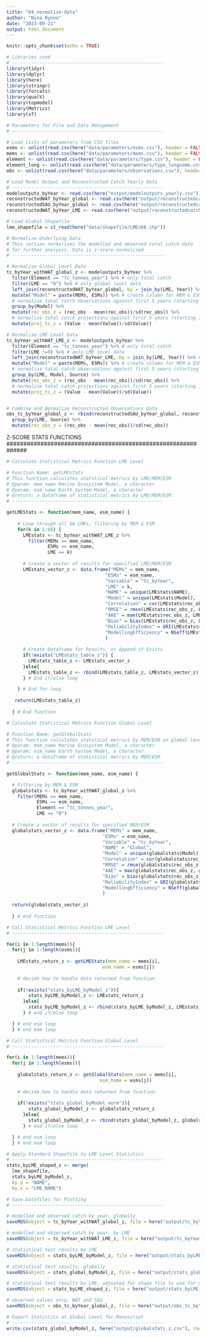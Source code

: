 ```yaml
---
title: "04_normalise-data"
author: "Nina Rynne"
date: "2023-09-21"
output: html_document
---
```


```r
knitr::opts_chunk$set(echo = TRUE)
```

```r

# Libraries used
# -------------------------------------------------------
library(tidyr)
library(dplyr)
library(here)
library(stringr)
library(forcats)
library(qualV)
library(topmodel)
library(Metrics)
library(sf)

```

```r

# Parameters for File and Data Management
# -------------------------------------------------------

# Load lists of parameters from CSV files
esms <- unlist(read.csv(here("data/parameters/esms.csv"), header = FALSE))
mems <- unlist(read.csv(here("data/parameters/mems.csv"), header = FALSE))
element <- unlist(read.csv(here("data/parameters/type.csv"), header = FALSE))
element_long <- unlist(read.csv(here("data/parameters/type_longname.csv"), header = FALSE))
obs <- unlist(read.csv(here("data/parameters/observations.csv"), header = FALSE))

```

```r

# Load Model Output and Reconstructed Catch Yearly Data
# -------------------------------------------------------
modeloutputs_byYear <- read.csv(here("output/modeloutputs_yearly.csv"))
reconstructedWAT_byYear_global <- read.csv(here("output/reconstructedcatch_WAT_global.csv"))
reconstructedSAU_byYear_global <- read.csv(here("output/reconstructedcatch_SAU_global.csv"))
reconstructedWAT_byYear_LME <- read.csv(here("output/reconstructedcatch_WAT_LME.csv"))

# Load Global Shapefile
lme_shapefile = st_read(here("data/shapefile/LMEs66.shp")) 

```

```r

# Normalise Underlying Data
# This section normalises the modelled and observed total catch data
# for further analysis. Data is z-score normalised
# -------------------------------------------------------

# Normalise Global Level Data
tc_byYear_withWAT_global_z <- modeloutputs_byYear %>%
  filter(Element == "tc_tonnes_year") %>% # only total catch
  filter(LME == "0") %>% # only global level data
  left_join(reconstructedWAT_byYear_global, by = join_by(LME, Year)) %>% # add Watson observations
  mutate("Model" = paste(MEMs, ESMs)) %>% # create column for MEM & ESM ID combined
  # normalise total catch observations against first 5 years (starting 1971 for CMIP5, 1950 for CMIP6)
  group_by(Model) %>%
  mutate(rec_obs_z = (rec_obs - mean(rec_obs))/sd(rec_obs)) %>%
  # normalise total catch projections against first 5 years (starting 1971 for CMIP5, 1950 for CMIP6)
  mutate(proj_tc_z = (Value - mean(Value))/sd(Value))

# Normalise LME Level Data
tc_byYear_withWAT_LME_z <- modeloutputs_byYear %>%
  filter(Element == "tc_tonnes_year") %>% # only total catch
  filter(LME !=0) %>% # only LME level data
  left_join(reconstructedWAT_byYear_LME, by = join_by(LME, Year)) %>% # add Watson observations
  mutate("Model" = paste(MEMs, ESMs)) %>% # create column for MEM & ESM ID combined
  # normalise total catch observations against first 5 years (starting 1971 for CMIP5, 1950 for CMIP6)
  group_by(LME, Model, Source) %>%
  mutate(rec_obs_z = (rec_obs - mean(rec_obs))/sd(rec_obs)) %>%
  # normalise total catch projections against first 5 years (starting 1971 for CMIP5, 1950 for CMIP6)
  mutate(proj_tc_z = (Value - mean(Value))/sd(Value))


# Combine and Normalise Reconstructed Observations Data
obs_tc_byYear_global_z <- rbind(reconstructedSAU_byYear_global, reconstructedWAT_byYear_global) %>%
  group_by(LME, Source) %>%
  mutate(rec_obs_z = (rec_obs - mean(rec_obs))/sd(rec_obs))


```


##############################################################
Z-SCORE STATS FUNCTIONS
##############################################################

```r

# Calculate Statistical Metrics Function LME Level

# Function Name: getLMEstats
# This function calculates statstical metrics by LME/MEM/ESM
# @param: mem_name Marine Ecosystem Model, a character
# @param: esm_name Earth System Model, a character
# @return: a dataframe of statistical metrics by LME/MEM/ESM
# -------------------------------------------------------

getLMEStats <- function(mem_name, esm_name) {
  
    # Loop through all 66 LMEs, filtering by MEM & ESM
    for(k in 1:66) {
      LMEstats <- tc_byYear_withWAT_LME_z %>%
        filter(MEMs == mem_name,
               ESMs == esm_name,
               LME == k)
      
      # Create a vector of results for specified LME/MEM/ESM
      LMEstats_vector_z <- data.frame("MEMs" = mem_name,
                                    "ESMs" = esm_name,
                                    "Variable" = "tc_byYear",
                                    "LME" = k,
                                    "NAME" = unique(LMEstats$NAME),
                                    "Model" = unique(LMEstats$Model),
                                    "Correlation" = cor(LMEstats$rec_obs_z, LMEstats$proj_tc_z),
                                    "RMSE" = rmse(LMEstats$rec_obs_z, LMEstats$proj_tc_z),
                                    "AAE" = mae(LMEstats$rec_obs_z, LMEstats$proj_tc_z),
                                    "Bias" = bias(LMEstats$rec_obs_z, LMEstats$proj_tc_z),
                                    "ReliabilityIndex" = GRI(LMEstats$rec_obs_z, LMEstats$proj_tc_z),
                                    "ModellingEfficiency" = NSeff(LMEstats$rec_obs_z, LMEstats$proj_tc_z)
                                    )
      
      # Create Dataframe for Results, or Append if Exists
      if(!exists("LMEstats_table_z")) {
        LMEstats_table_z <- LMEstats_vector_z
      }else{
        LMEstats_table_z <- rbind(LMEstats_table_z, LMEstats_vector_z)
      } # End if/else loop

    } # End for loop
 
   return(LMEstats_table_z)
   
  } # End function

```

```r

# Calculate Statistical Metrics Function Global Level

# Function Name: getGlobalStats
# This function calculates statstical metrics by MEM/ESM on global level data
# @param: mem_name Marine Ecosystem Model, a character
# @param: esm_name Earth System Model, a character
# @return: a dataframe of statistical metrics by MEM/ESM
# -------------------------------------------------------

getGlobalStats <- function(mem_name, esm_name) {

  # Filtering by MEM & ESM
  globalstats <- tc_byYear_withWAT_global_z %>%
    filter(MEMs == mem_name,
           ESMs == esm_name,
           Element == "tc_tonnes_year",
           LME == "0") 
  
  # Create a vector of results for specified MEM/ESM
  globalstats_vector_z <- data.frame("MEMs" = mem_name,
                                   "ESMs" = esm_name,
                                   "Variable" = "tc_byYear",
                                   "NAME" = "Global",
                                   "Model" = unique(globalstats$Model),
                                   "Correlation" = cor(globalstats$rec_obs_z, globalstats$proj_tc_z),
                                   "RMSE" = rmse(globalstats$rec_obs_z, globalstats$proj_tc_z),
                                   "AAE" = mae(globalstats$rec_obs_z, globalstats$proj_tc_z),
                                   "Bias" = bias(globalstats$rec_obs_z, globalstats$proj_tc_z),
                                   "ReliabilityIndex" = GRI(globalstats$rec_obs_z, globalstats$proj_tc_z),
                                   "ModellingEfficiency" = NSeff(globalstats$rec_obs_z, globalstats$proj_tc_z)
                                   )
  
  return(globalstats_vector_z)
  
  } # end function

```

```r

# Call Statistical Metrics Function LME Level
# -------------------------------------------------------

for(i in 1:length(mems)){
  for(j in 1:length(esms)){
    
    LMEstats_return_z <- getLMEStats(mem_name = mems[i],
                                   esm_name = esms[j])
    
    # decide how to handle data returned from function
    
    if(!exists("stats_byLME_byModel_z")){
        stats_byLME_byModel_z <- LMEstats_return_z
      }else{
        stats_byLME_byModel_z <- rbind(stats_byLME_byModel_z, LMEstats_return_z)
      } # end if/else loop

  } # end esm loop
  } # end mem loop

```

```r

# Call Statistical Metrics Function Global Level
# -------------------------------------------------------

for(i in 1:length(mems)){
  for(j in 1:length(esms)){
    
    globalstats_return_z <- getGlobalStats(mem_name = mems[i],
                                  esm_name = esms[j])
    
    # decide how to handle data returned from function
    
    if(!exists("stats_global_byModel_norm")){
        stats_global_byModel_z <- globalstats_return_z
      }else{
        stats_global_byModel_z <- rbind(stats_global_byModel_z, globalstats_return_z)
      } # end if/else loop

  } # end esm loop
  } # end mem loop

```


```r

# Apply Standard Shapefile to LME Level Statistics
# -------------------------------------------------------
stats_byLME_shaped_z <- merge(
  lme_shapefile,
  stats_byLME_byModel_z,
  by.y = "NAME",
  by.x = "LME_NAME")

```


```r

# Save Datafiles for Plotting
# -------------------------------------------------------

# modelled and observed catch by year, globally
saveRDS(object = tc_byYear_withWAT_global_z, file = here("output/tc_byYear_withWAT_global_z.rds"))

# modelled and observed catch by year, by LME
saveRDS(object = tc_byYear_withWAT_LME_z, file = here("output/tc_byYear_withWAT_LME_z.rds"))

# statistical test results by LME
saveRDS(object = stats_byLME_byModel_z, file = here("output/stats_byLME_byModel_z.rds"))

# statistical test results, globally
saveRDS(object = stats_global_byModel_z, file = here("output/stats_global_byModel_z.rds"))

# statistical test results by LME, adjusted for shape file to use for map plots
saveRDS(object = stats_byLME_shaped_z, file = here("output/stats_byLME_shaped_z.rds"))

# observed values only, WAT and SAU 
saveRDS(object = obs_tc_byYear_global_z, file = here("output/obs_tc_byYear_global_z.rds"))


```

```r

# Export Statistics at Global Level for Manuscript
# -------------------------------------------------------
write.csv(stats_global_byModel_z, here("output/globalstats_z.csv"), row.names = TRUE)

```
